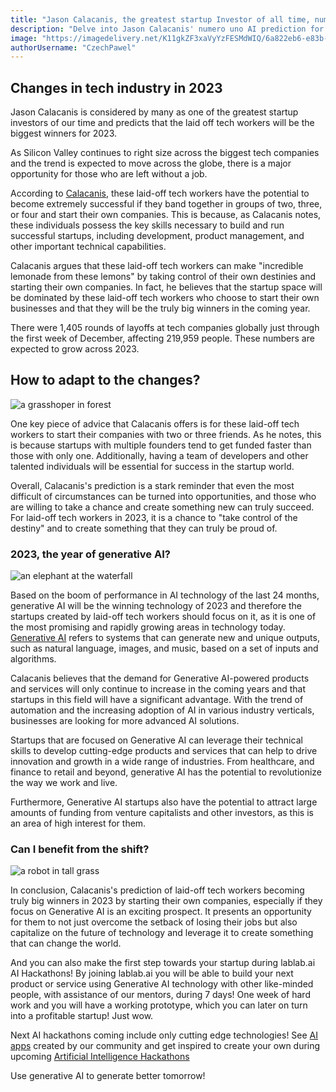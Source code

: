 ```yaml
---
title: "Jason Calacanis, the greatest startup Investor of all time, number one prediction for 2023!"
description: "Delve into Jason Calacanis' numero uno AI prediction for 2023! Be inspired by the world-changing potential of AI apps and learn from influential AI tutorials."
image: "https://imagedelivery.net/K11gkZF3xaVyYzFESMdWIQ/6a822eb6-e83b-4164-48f2-a2eaf3b3f300/full"
authorUsername: "CzechPawel"
---
```


## Changes in tech industry in 2023

Jason Calacanis is considered by many as one of the greatest startup investors of our time and predicts that the laid off tech workers will be the biggest winners for 2023. 

As Silicon Valley continues to right size across the biggest tech companies and the trend is expected to move across the globe, there is a major opportunity for those who are left without a job.

According to [Calacanis](https://www.youtube.com/clip/UgkxpJ42ShzRPVwGff6JblvIvGhjCz6FjtLn), these laid-off tech workers have the potential to become extremely successful if they band together in groups of two, three, or four and start their own companies. This is because, as Calacanis notes, these individuals possess the key skills necessary to build and run successful startups, including development, product management, and other important technical capabilities.

Calacanis argues that these laid-off tech workers can make "incredible lemonade from these lemons" by taking control of their own destinies and starting their own companies. In fact, he believes that the startup space will be dominated by these laid-off tech workers who choose to start their own businesses and that they will be the truly big winners in the coming year.

There were 1,405 rounds of layoffs at tech companies globally just through the first week of December, affecting 219,959 people. These numbers are expected to grow across 2023. 

## How to adapt to the changes?

<Img src="https://imagedelivery.net/K11gkZF3xaVyYzFESMdWIQ/76dfeebc-f11b-4a21-8a95-9f32585e3000/full" alt="a grasshoper in forest" />

One key piece of advice that Calacanis offers is for these laid-off tech workers to start their companies with two or three friends. As he notes, this is because startups with multiple founders tend to get funded faster than those with only one. Additionally, having a team of developers and other talented individuals will be essential for success in the startup world.

Overall, Calacanis's prediction is a stark reminder that even the most difficult of circumstances can be turned into opportunities, and those who are willing to take a chance and create something new can truly succeed. For laid-off tech workers in 2023, it is a chance to "take control of the destiny" and to create something that they can truly be proud of.

### 2023, the year of generative AI?

<Img src="https://imagedelivery.net/K11gkZF3xaVyYzFESMdWIQ/4882964d-0cd4-4eaa-1d59-197c44944200/full" alt="an elephant at the waterfall" />

Based on the boom of performance in AI technology of the last 24 months, generative AI will be the winning technology of 2023 and therefore the startups created by laid-off tech workers should focus on it, as it is one of the most promising and rapidly growing areas in technology today. [Generative AI](https://lablab.ai/blog/generative-ai-generative-ai-models) refers to systems that can generate new and unique outputs, such as natural language, images, and music, based on a set of inputs and algorithms.

Calacanis believes that the demand for Generative AI-powered products and services will only continue to increase in the coming years and that startups in this field will have a significant advantage. With the trend of automation and the increasing adoption of AI in various industry verticals, businesses are looking for more advanced AI solutions.

Startups that are focused on Generative AI can leverage their technical skills to develop cutting-edge products and services that can help to drive innovation and growth in a wide range of industries. From healthcare, and finance to retail and beyond, generative AI has the potential to revolutionize the way we work and live.

Furthermore, Generative AI startups also have the potential to attract large amounts of funding from venture capitalists and other investors, as this is an area of high interest for them.

### Can I benefit from the shift?

<Img src="https://imagedelivery.net/K11gkZF3xaVyYzFESMdWIQ/a126c0bb-7093-4e56-1e6e-e63f2a9d6500/full" alt="a robot in tall grass" />

In conclusion, Calacanis's prediction of laid-off tech workers becoming truly big winners in 2023 by starting their own companies, especially if they focus on Generative AI is an exciting prospect. It presents an opportunity for them to not just overcome the setback of losing their jobs but also capitalize on the future of technology and leverage it to create something that can change the world.

And you can also make the first step towards your startup during lablab.ai AI Hackathons! By joining lablab.ai you will be able to build your next product or service using Generative AI technology with other like-minded people, with assistance of our mentors, during 7 days! One week of hard work and you will have a working prototype, which you can later on turn into a profitable startup! Just wow.

Next AI hackathons coming include only cutting edge technologies! See [AI apps](https://lablab.ai/apps) created by our community and get inspired to create your own during upcoming [Artificial Intelligence Hackathons](https://lablab.ai/event)

Use generative AI to generate better tomorrow!
